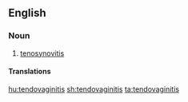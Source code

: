 ==English==

===Noun===
{{en-noun|-|tendovaginitides}}

# {{context|pathology|dated|lang=en}} [[tenosynovitis]]

====Translations====
{{trans-see|tenosynovitis}}

[[hu:tendovaginitis]]
[[sh:tendovaginitis]]
[[ta:tendovaginitis]]